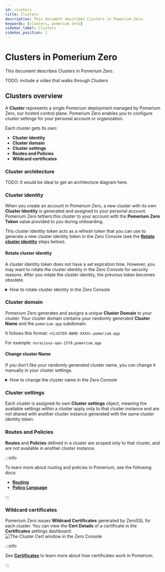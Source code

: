```yaml
---
id: clusters
title: Clusters
description: This document describes Clusters in Pomerium Zero.
keywords: [clusters, pomerium zero]
sidebar_label: Clusters
sidebar_position: 1
---
```


# Clusters in Pomerium Zero

This document describes Clusters in Pomerium Zero.

TODO: include a video that walks through Clusters

## Clusters overview

A **Cluster** represents a single Pomerium deployment managed by Pomerium Zero, our hosted control plane. Pomerium Zero enables you to configure cluster settings for your personal account or organization.

Each cluster gets its own:

- **Cluster identity**
- **Cluster domain**
- **Cluster settings**
- **Routes and Policies**
- **Wildcard certificates**

### Cluster architecture

TODO: It would be ideal to get an architecture diagram here.

### Cluster identity

When you create an account in Pomerium Zero, a new cluster with its own **Cluster Identity** is generated and assigned to your personal account. Pomerium Zero tethers this cluster to your account with the **Pomerium Zero Token** value provided to you during onboarding.

This cluster identity token acts as a refresh token that you can use to generate a new cluster identity token in the Zero Console (see the [**Rotate cluster identity**](#rotate-cluster-identity) steps below).

#### Rotate cluster identity

A cluster identity token does not have a set expiration time. However, you may want to rotate the cluster identity in the Zero Console for security reasons. After you rotate the cluster identity, the previous token becomes obsolete.

<details>
  <summary>How to rotate cluster identity in the Zero Console</summary>
  <div>
    <ol>
      <li>From the navigation bar dropdown, select **Manage Clusters**</li>
      <li>Under **Actions**, select the **edit** icon</li>
      <li>Select the **Domains** tab</li>
      <li>In the **Cluster Identity** field, select **Rotate Identity**</li>
      <li>Copy the token and replace the old one in your configuration file</li>
    </ol>
  </div>
</details>

### Cluster domain

Pomerium Zero generates and assigns a unique **Cluster Domain** to your cluster. Your cluster domain contains your randomly generated **Cluster Name** and the `pomerium.app` subdomain.

It follows this format: `<CLUSTER-NAME-XXXX>.pomerium.app`

For example: `voracious-ape-1578.pomerium.app`

#### Change cluster Name

If you don't like your randomly generated cluster name, you can change it manually in your cluster settings.

<details>
  <summary>How to change the cluster name in the Zero Console</summary>
  <div>
    <ol>
      <li>From the navigation bar dropdown, select **Manage Clusters**</li>
      <li>Under **Actions**, select the **edit** icon</li>
      <li>In the **Cluster Name** field, enter your preferred cluster name</li>
    </ol>
  </div>
</details>

### Cluster settings

Each cluster is assigned its own **Cluster settings** object, meaning the available settings within a cluster apply only to that cluster instance and are not shared with another cluster instance generated with the same cluster identity token.

### Routes and Policies

**Routes** and **Policies** defined in a cluster are scoped only to that cluster, and are not available in another cluster instance.

:::info

To learn more about routing and policies in Pomerium, see the following docs:

- [**Routing**](/docs/capabilities/routing)
- [**Policy Language**](/docs/capabilities/ppl)

:::

### Wildcard certificates

Pomerium Zero issues **Wildcard Certificates** generated by ZeroSSL for each cluster. You can view the **Cert Details** of a certificate in the **Certificates** settings dashboard: ![The Cluster Cert window in the Zero Console](./img/certificates/cluster-cert-details.png)

:::info

See [**Certificates**](/docs/concepts/certificates) to learn more about how certificates work in Pomerium.

:::
